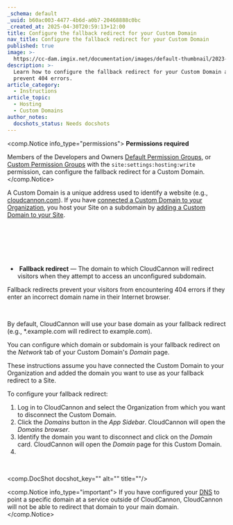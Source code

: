 ```yaml
---
_schema: default
_uuid: b60ac003-4477-4b6d-a0b7-20468888c0bc
_created_at: 2025-04-30T20:59:13+12:00
title: Configure the fallback redirect for your Custom Domain
nav_title: Configure the fallback redirect for your Custom Domain
published: true
image: >-
  https://cc-dam.imgix.net/documentation/images/default-thumbnail/2023-Q4/CloudCannon-Documentation-Thumbnail.png
description: >-
  Learn how to configure the fallback redirect for your Custom Domain and
  prevent 404 errors.
article_category:
  - Instructions
article_topic:
  - Hosting
  - Custom Domains
author_notes:
  docshots_status: Needs docshots
---
```

<comp.Notice info_type="permissions">
  **Permissions required**

  Members of the Developers and Owners [Default Permission Groups](/documentation/articles/what-are-default-permission-groups/), or [Custom Permission Groups](/documentation/articles/what-are-custom-permission-groups/) with the `site:settings:hosting:write` permission, can configure the fallback redirect for a Custom Domain.
</comp.Notice>

A Custom Domain is a unique address used to identify a website (e.g., [cloudcannon.com](https://cloudcannon.com/?__hstc=242898397.3f79da87b45b1506cc1bcb94d46532f9.1745964550347.1746147815623.1746151999720.15&amp;__hssc=242898397.7.1746151999720&amp;__hsfp=4148913854)). If you have <a href="/documentation/articles/connect-a-custom-domain-to-your-organization/" target="_blank" rel="noopener">connected a Custom Domain to your Organization</a>, you host your Site on a subdomain by [adding a Custom Domain to your Site](/documentation/articles/add-a-custom-domain-to-your-site/).

&nbsp;

&nbsp;

&nbsp;

* &nbsp;**Fallback redirect** — The domain to which CloudCannon will redirect visitors when they attempt to access an unconfigured subdomain.

Fallback redirects prevent your visitors from encountering 404 errors if they enter an incorrect domain name in their Internet browser.

&nbsp;

By default, CloudCannon will use your base domain as your fallback redirect (e.g., \*.example.com will redirect to example.com).

You can configure which domain or subdomain is your fallback redirect on the *Network* tab of your Custom Domain's *Domain* page.

These instructions assume you have connected the Custom Domain to your Organization and added the domain you want to use as your fallback redirect to a Site.

To configure your fallback redirect:

1. Log in to CloudCannon and select the Organization from which you want to disconnect the Custom Domain.
2. Click the *Domains* button in the *App Sidebar*. CloudCannon will open the *Domains browser*.
3. Identify the domain you want to disconnect and click on the *Domain* card. CloudCannon will open the *Domain* page for this Custom Domain.
4. &nbsp;

&nbsp;

<comp.DocShot docshot_key="" alt="" title=""/>

<comp.Notice info_type="important">
  If you have configured your [DNS](/documentation/articles/what-is-dns/) to point a specific domain at a service outside of CloudCannon, CloudCannon will not be able to redirect that domain to your main domain.
</comp.Notice>